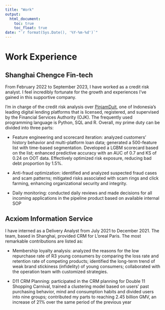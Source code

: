 ```yaml
---
title: "Work"
output: 
  html_document:
    toc: true
    toc_float: true
date: "`r format(Sys.Date(), '%Y-%m-%d')`"
---
```


# Work Experience

## Shanghai Chengce Fin-tech

From February 2022 to September 2023, I have worked as a credit risk analyst. I feel incredibly fortunate for the growth and experiences I've gained in this supportive company. 

I'm in charge of the credit risk analysis over [PinjamDuit](https://www.stanfordtek.com), one of Indonesia’s leading digital lending platforms that is licensed, registered, and supervised by the Financial Services Authority (OJK). The frequently used programming language is Python, SQL and R. Overall, my prime duty can be divided into three parts:

* Feature engineering and scorecard iteration: analyzed customers’ history behavior and multi-platform loan data; generated a 500-feature list with time-based segmentation. Developed a LGBM scorecard based on the list; enhanced predictive accuracy with an AUC of 0.7 and KS of 0.24 on OOT data. Effectively optimized risk exposure, reducing bad debt proportion by 1.5%.

* Anti-fraud optimization: identified and analyzed suspected fraud cases and scam patterns; mitigated risks associated with scam rings and click farming, enhancing organizational security and integrity.

* Daily monitoring: conducted daily reviews and made decisions for all incoming applications in the pipeline product based on available internal SOP


## Acxiom Information Service

I have interned as a Delivery Analyst from July 2021 to December 2021. The team, based in Shanghai, provided CRM for L'oreal Paris. The most remarkable contributions are listed as:

* Membership loyalty analysis: analyzed the reasons for the low repurchase rate of R3 young consumers by comparing the loss rate and retention rate of competing products; identified the long-term trend of weak brand stickiness (infidelity) of young consumers; collaborated with the operation team with customized strategies.

* D11 CRM Planning: participated in the CRM planning for Double 11 Shopping Carnival, trained a clustering model based on users’ past purchasing behavior, mind and consumption habits and divided users into nine groups; contributed my parts to reaching 2.45 billion GMV, an increase of 21% over the same period of the previous year
